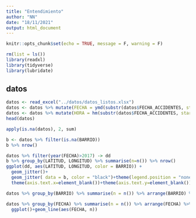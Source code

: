 ```yaml
---
title: "Entendimiento"
author: "NN"
date: "18/11/2021"
output: html_document
---
```


```r
knitr::opts_chunk$set(echo = TRUE, message = F, warning = F)
```

```r
rm(list = ls())
library(readxl)
library(tidyverse)
library(lubridate)
```


## datos

```r
datos <- read_excel("../datos/datos_listos.xlsx")
datos <- datos %>% mutate(FECHA = ymd(substr(datos$FECHA_ACCIDENTES, star=1, stop=10)))
datos <- datos %>% mutate(HORA = hm(substr(datos$FECHA_ACCIDENTES, start = 12, stop = 16)))
head(datos)
```



```r
apply(is.na(datos), 2, sum)
```


```r

b <- datos %>% filter(is.na(BARRIO))
b %>% nrow()

datos %>% filter(year(FECHA)>2017) -> dd 
b %>% group_by(LATITUD, LONGITUD) %>% summarise(n=n()) %>% nrow()
ggplot(dd, aes(LATITUD, LONGITUD, color = BARRIO)) + 
  geom_jitter()+
  geom_jitter( data = b, color = "black")+theme(legend.position = "none")+
  theme(axis.text.x=element_blank())+theme(axis.text.y=element_blank())

```









```r
datos %>% group_by(BARRIO) %>% summarise(n = n()) %>% arrange(BARRIO) %>% View()
```



```r
datos %>% group_by(FECHA) %>% summarise(n = n()) %>% arrange(FECHA) %>% filter(year(FECHA)==2020)%>% 
  ggplot()+geom_line(aes(FECHA, n))
```







